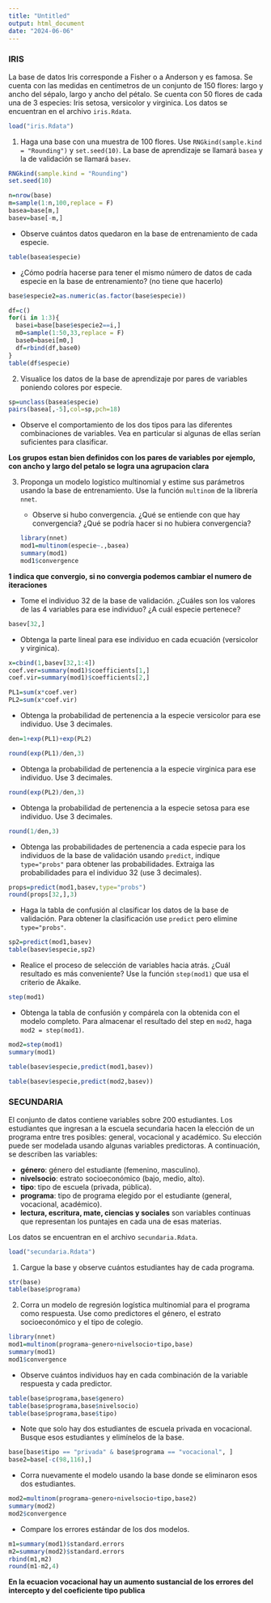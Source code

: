 ```yaml
---
title: "Untitled"
output: html_document
date: "2024-06-06"
---
```


### IRIS

La base de datos Iris corresponde a Fisher o a Anderson y es famosa. Se cuenta con las medidas en centímetros de un conjunto de 150 flores: largo y ancho del sépalo, largo y ancho del pétalo. Se cuenta con 50 flores de cada una de 3 especies: Iris setosa, versicolor y virginica. Los datos se encuentran en el archivo `iris.Rdata`.
```r
load("iris.Rdata")
```

1. Haga una base con una muestra de 100 flores. Use `RNGkind(sample.kind = "Rounding")` y `set.seed(10)`. La base de aprendizaje se llamará `basea` y la de validación se llamará `basev`.
```r
RNGkind(sample.kind = "Rounding")
set.seed(10)

n=nrow(base)
m=sample(1:n,100,replace = F)
basea=base[m,]
basev=base[-m,]
```

   - Observe cuántos datos quedaron en la base de entrenamiento de cada especie.
```r
table(basea$especie)
```

   - ¿Cómo podría hacerse para tener el mismo número de datos de cada especie en la base de entrenamiento? (no tiene que hacerlo)
```r
base$especie2=as.numeric(as.factor(base$especie))

df=c()
for(i in 1:3){
  basei=base[base$especie2==i,]
  m0=sample(1:50,33,replace = F)
  base0=basei[m0,]
  df=rbind(df,base0)
}
table(df$especie)
```
   

2. Visualice los datos de la base de aprendizaje por pares de variables poniendo colores por especie.
```r
sp=unclass(basea$especie)
pairs(basea[,-5],col=sp,pch=18)
```

   - Observe el comportamiento de los dos tipos para las diferentes combinaciones de variables. Vea en particular si algunas de ellas serían suficientes para clasificar.
   
**Los grupos estan bien definidos con los pares de variables por ejemplo, con ancho y largo del petalo se logra una agrupacion clara**

3. Proponga un modelo logístico multinomial y estime sus parámetros usando la base de entrenamiento. Use la función `multinom` de la librería `nnet`.

   - Observe si hubo convergencia. ¿Qué se entiende con que hay convergencia? ¿Qué se podría hacer si no hubiera convergencia?
```r
library(nnet)
mod1=multinom(especie~.,basea)
summary(mod1)
mod1$convergence
```


**1 indica que convergio, si no convergia podemos cambiar el numero de iteraciones**

   - Tome el individuo 32 de la base de validación. ¿Cuáles son los valores de las 4 variables para ese individuo? ¿A cuál especie pertenece?
```r
basev[32,]
```
   
   - Obtenga la parte lineal para ese individuo en cada ecuación (versicolor y virginica).
```r
x=cbind(1,basev[32,1:4])
coef.ver=summary(mod1)$coefficients[1,]
coef.vir=summary(mod1)$coefficients[2,]

PL1=sum(x*coef.ver)
PL2=sum(x*coef.vir)
```
  
   - Obtenga la probabilidad de pertenencia a la especie versicolor para ese individuo. Use 3 decimales.
```r

den=1+exp(PL1)+exp(PL2)

round(exp(PL1)/den,3)
```
   
   - Obtenga la probabilidad de pertenencia a la especie virginica para ese individuo. Use 3 decimales.
```r
round(exp(PL2)/den,3)
```
   - Obtenga la probabilidad de pertenencia a la especie setosa para ese individuo. Use 3 decimales.
```r
round(1/den,3)
```

   - Obtenga las probabilidades de pertenencia a cada especie para los individuos de la base de validación usando `predict`, indique `type="probs"` para obtener las probabilidades. Extraiga las probabilidades para el individuo 32 (use 3 decimales).
   
```r
props=predict(mod1,basev,type="probs")
round(props[32,],3)
```
   
   
   - Haga la tabla de confusión al clasificar los datos de la base de validación. Para obtener la clasificación use `predict` pero elimine `type="probs"`.
```r
sp2=predict(mod1,basev)
table(basev$especie,sp2)
```
   
   - Realice el proceso de selección de variables hacia atrás. ¿Cuál resultado es más conveniente? Use la función `step(mod1)` que usa el criterio de Akaike.
```r
step(mod1)
```

   - Obtenga la tabla de confusión y compárela con la obtenida con el modelo completo. Para almacenar el resultado del step en `mod2`, haga `mod2 = step(mod1)`.

   
```r
mod2=step(mod1)
summary(mod1)
```



```r

table(basev$especie,predict(mod1,basev))

table(basev$especie,predict(mod2,basev))

```


### SECUNDARIA

El conjunto de datos contiene variables sobre 200 estudiantes. Los estudiantes que ingresan a la escuela secundaria hacen la elección de un programa entre tres posibles: general, vocacional y académico. Su elección puede ser modelada usando algunas variables predictoras. A continuación, se describen las variables:

- **género**: género del estudiante (femenino, masculino).
- **nivelsocio**: estrato socioeconómico (bajo, medio, alto).
- **tipo**: tipo de escuela (privada, pública).
- **programa**: tipo de programa elegido por el estudiante (general, vocacional, académico).
- **lectura, escritura, mate, ciencias y sociales** son variables continuas que representan los puntajes en cada una de esas materias. 

Los datos se encuentran en el archivo `secundaria.Rdata`.
```r
load("secundaria.Rdata")
```

1. Cargue la base y observe cuántos estudiantes hay de cada programa.
```r
str(base)
table(base$programa)

```

2. Corra un modelo de regresión logística multinomial para el programa como respuesta. Use como predictores el género, el estrato socioeconómico y el tipo de colegio.
```r
library(nnet)
mod1=multinom(programa~genero+nivelsocio+tipo,base)
summary(mod1)
mod1$convergence
```

   - Observe cuántos individuos hay en cada combinación de la variable respuesta y cada predictor.
```r
table(base$programa,base$genero)
table(base$programa,base$nivelsocio)
table(base$programa,base$tipo)
```
   
   - Note que solo hay dos estudiantes de escuela privada en vocacional. Busque esos estudiantes y elimínelos de la base.
```r

base[base$tipo == "privada" & base$programa == "vocacional", ]
base2=base[-c(98,116),]
```
   
   - Corra nuevamente el modelo usando la base donde se eliminaron esos dos estudiantes.
```r
mod2=multinom(programa~genero+nivelsocio+tipo,base2)
summary(mod2)
mod2$convergence
```

   - Compare los errores estándar de los dos modelos.
   
   
```r
m1=summary(mod1)$standard.errors
m2=summary(mod2)$standard.errors
rbind(m1,m2)
round(m1-m2,4)
```

**En la ecuacion vocacional hay un aumento sustancial de los errores del intercepto y del coeficiente tipo publica**
   
   
